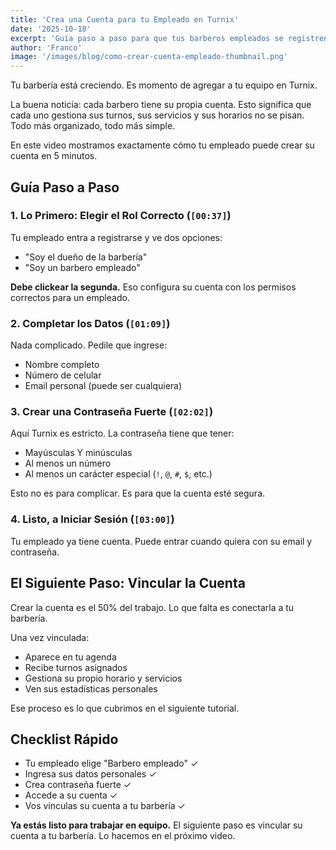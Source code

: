 ```yaml
---
title: 'Crea una Cuenta para tu Empleado en Turnix'
date: '2025-10-18'
excerpt: 'Guía paso a paso para que tus barberos empleados se registren en Turnix y comiencen a gestionar sus propios turnos.'
author: 'Franco'
image: '/images/blog/como-crear-cuenta-empleado-thumbnail.png'
---
```



Tu barbería está creciendo. Es momento de agregar a tu equipo en Turnix.

La buena noticia: cada barbero tiene su propia cuenta. Esto significa que cada uno gestiona sus turnos, sus servicios y sus horarios no se pisan. Todo más organizado, todo más simple.

En este video mostramos exactamente cómo tu empleado puede crear su cuenta en 5 minutos.

<YouTubeEmbed videoId="l2G4ok3fKqs" title="Cómo crear una cuenta de empleado en Turnix" />

## Guía Paso a Paso

### 1. Lo Primero: Elegir el Rol Correcto (`[00:37]`)

Tu empleado entra a registrarse y ve dos opciones:
- "Soy el dueño de la barbería"
- "Soy un barbero empleado"

**Debe clickear la segunda.** Eso configura su cuenta con los permisos correctos para un empleado.

### 2. Completar los Datos (`[01:09]`)

Nada complicado. Pedile que ingrese:
- Nombre completo
- Número de celular
- Email personal (puede ser cualquiera)

### 3. Crear una Contraseña Fuerte (`[02:02]`)

Aquí Turnix es estricto. La contraseña tiene que tener:
- Mayúsculas Y minúsculas
- Al menos un número
- Al menos un carácter especial (`!`, `@`, `#`, `$`, etc.)

Esto no es para complicar. Es para que la cuenta esté segura.

### 4. Listo, a Iniciar Sesión (`[03:00]`)

Tu empleado ya tiene cuenta. Puede entrar cuando quiera con su email y contraseña.

## El Siguiente Paso: Vincular la Cuenta

Crear la cuenta es el 50% del trabajo. Lo que falta es conectarla a tu barbería.

Una vez vinculada:
- Aparece en tu agenda
- Recibe turnos asignados
- Gestiona su propio horario y servicios
- Ven sus estadísticas personales

Ese proceso es lo que cubrimos en el siguiente tutorial.

## Checklist Rápido

- Tu empleado elige "Barbero empleado" ✓
- Ingresa sus datos personales ✓
- Crea contraseña fuerte ✓
- Accede a su cuenta ✓
- Vos vinculas su cuenta a tu barbería ✓

**Ya estás listo para trabajar en equipo.** El siguiente paso es vincular su cuenta a tu barbería. Lo hacemos en el próximo video.